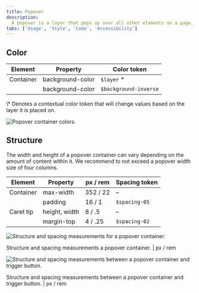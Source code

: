 ```yaml
---
title: Popover
description:
  A popover is a layer that pops up over all other elements on a page.
tabs: ['Usage', 'Style', 'Code', 'Accessibility']
---
```


## Color

| Element   | Property         | Color token           |
| --------- | ---------------- | --------------------- |
| Container | background-color | `$layer` \*           |
|           | background-color | `$background-inverse` |

<Caption fullWidth>
  \* Denotes a contextual color token that will change values based on the layer
  it is placed on.
</Caption>

<Row>
<Column colLg={8}>

![Popover container colors.](images/popover-style-1.png)

</Column>
</Row>

## Structure

The width and height of a popover container can vary depending on the amount of
content within it. We recommend to not exceed a popover width size of four
columns.

| Element   | Property      | px / rem | Spacing token |
| --------- | ------------- | -------- | ------------- |
| Container | max-width     | 352 / 22 | –             |
|           | padding       | 16 / 1   | `$spacing-05` |
| Caret tip | height, width | 8 / .5   | –             |
|           | margin-top    | 4 / .25  | `$spacing-02` |

<div className="image--fixed">

![Structure and spacing measurements for a popover container.](images/popover-style-3.png)

</div>

<Caption fullwidth>
  Structure and spacing measurements a popover container. | px / rem
</Caption>

<div className="image--fixed">

![Structure and spacing measurements between a popover container and trigger button.](images/popover-style-4.png)

</div>

<Caption fullwidth>
  Structure and spacing measurements between a popover container and trigger
  button. | px / rem
</Caption>
